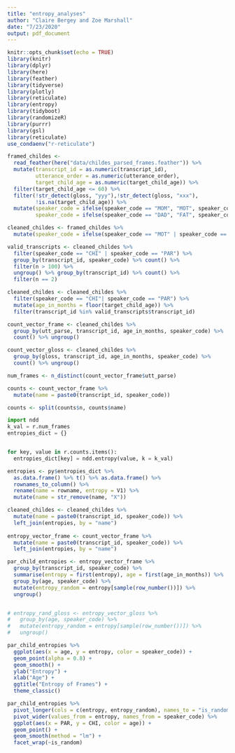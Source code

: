 ```yaml
---
title: "entropy_analyses"
author: "Claire Bergey and Zoe Marshall"
date: "7/23/2020"
output: pdf_document
---
```


```r
knitr::opts_chunk$set(echo = TRUE)
library(knitr)
library(dplyr)
library(here)
library(feather)
library(tidyverse)
library(plotly)
library(reticulate)
library(entropy)
library(tidyboot)
library(randomizeR)
library(purrr)
library(gsl)
library(reticulate)
use_condaenv("r-reticulate")
```


```r
framed_childes <- 
  read_feather(here("data/childes_parsed_frames.feather")) %>%
  mutate(transcript_id = as.numeric(transcript_id),
         utterance_order = as.numeric(utterance_order),
         target_child_age = as.numeric(target_child_age)) %>%
  filter(target_child_age <= 60) %>%
  filter(!str_detect(gloss, "yyy"),!str_detect(gloss, "xxx"),
         !is.na(target_child_age)) %>%
  mutate(speaker_code = ifelse(speaker_code == "MOM", "MOT", speaker_code),
         speaker_code = ifelse(speaker_code == "DAD", "FAT", speaker_code))
```

```r
cleaned_childes <- framed_childes %>%
  mutate(speaker_code = ifelse(speaker_code == "MOT" | speaker_code == "FAT", "PAR", speaker_code))

valid_transcripts <- cleaned_childes %>%
  filter(speaker_code == "CHI" | speaker_code == "PAR") %>%
  group_by(transcript_id, speaker_code) %>% count() %>%
  filter(n > 100) %>%
  ungroup() %>% group_by(transcript_id) %>% count() %>%
  filter(n == 2)
```

```r
cleaned_childes <- cleaned_childes %>% 
  filter(speaker_code == "CHI"| speaker_code == "PAR") %>% 
  mutate(age_in_months = floor(target_child_age)) %>% 
  filter(transcript_id %in% valid_transcripts$transcript_id) 

count_vector_frame <- cleaned_childes %>% 
  group_by(utt_parse, transcript_id, age_in_months, speaker_code) %>%
  count() %>% ungroup()

count_vector_gloss <- cleaned_childes %>%
  group_by(gloss, transcript_id, age_in_months, speaker_code) %>%
  count() %>% ungroup()
```

```r
num_frames <- n_distinct(count_vector_frame$utt_parse)

counts <- count_vector_frame %>%
  mutate(name = paste0(transcript_id, speaker_code)) 

counts <- split(counts$n, counts$name)
```

```python
import ndd
k_val = r.num_frames
entropies_dict = {}


for key, value in r.counts.items():
  entropies_dict[key] = ndd.entropy(value, k = k_val)

```

```r
entropies <- py$entropies_dict %>%
  as.data.frame() %>% t() %>% as.data.frame() %>%
  rownames_to_column() %>%
  rename(name = rowname, entropy = V1) %>%
  mutate(name = str_remove(name, "X"))

cleaned_childes <- cleaned_childes %>%
  mutate(name = paste0(transcript_id, speaker_code)) %>%
  left_join(entropies, by = "name")
  
entropy_vector_frame <- count_vector_frame %>% 
  mutate(name = paste0(transcript_id, speaker_code)) %>%
  left_join(entropies, by = "name")

par_child_entropies <- entropy_vector_frame %>%
  group_by(transcript_id, speaker_code) %>%
  summarise(entropy = first(entropy), age = first(age_in_months)) %>%
  group_by(age, speaker_code) %>%
  mutate(entropy_random = entropy[sample(row_number())]) %>%
  ungroup()


# entropy_rand_gloss <- entropy_vector_gloss %>%
#   group_by(age, speaker_code) %>%
#   mutate(entropy_random = entropy[sample(row_number())]) %>%
#   ungroup()
```


```r
par_child_entropies %>%
  ggplot(aes(x = age, y = entropy, color = speaker_code)) +
  geom_point(alpha = 0.8) +
  geom_smooth() +
  ylab("Entropy") +
  xlab("Age") +
  ggtitle("Entropy of Frames") +
  theme_classic()
```

```r
par_child_entropies %>%
  pivot_longer(cols = c(entropy, entropy_random), names_to = "is_random", values_to = "entropy") %>%
  pivot_wider(values_from = entropy, names_from = speaker_code) %>%
  ggplot(aes(x = PAR, y = CHI, color = age)) +
  geom_point() +
  geom_smooth(method = "lm") +
  facet_wrap(~is_random)
```
